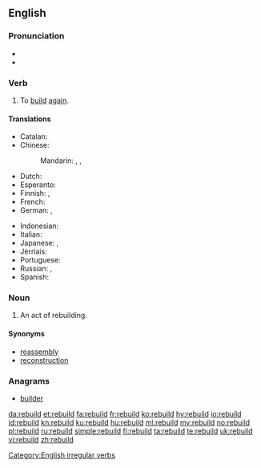 ==English==

===Pronunciation===
* {{IPA|/ˈriːbɪld/|lang=en}}
* {{rhymes|ɪld|lang=en}}

===Verb===
{{en-verb|rebuilds|rebuilding|rebuilt|rebuilt}}

# To [[build]] [[again]].

====Translations====
{{trans-top|to build again}}
* Catalan: {{t+|ca|reconstruir}}
* Chinese:
*: Mandarin: {{t+|cmn|重建|tr=chóngjiàn|sc=Hani}}, {{t+|cmn|再建|tr=zàijiàn|sc=Hani}}, {{t|cmn|改筑|tr=gǎizhú|sc=Hani}}
* Dutch: {{t|nl|heropbouwen}}
* Esperanto: {{t|eo|rekonstrui}}
* Finnish: {{t|fi|jälleenrakentaa}}, {{t|fi|[[rakentaa]] [[uudelleen]]}}
* French: {{t+|fr|reconstruire}}
* German: {{t|de|wiederaufbauen}}, {{t|de|umbauen}}
{{trans-mid}}
* Indonesian: {{t|id|bangun ulang|alt=membangun ulang}}
* Italian: {{t+|it|ricostruire}}
* Japanese: {{t|ja|建て直す|tr=[[たてなおす]], tatenaosu|sc=Jpan}}, {{t|ja|再建|tr=さいけんする, saiken suru|alt=再建する|sc=Jpan}}
* Jèrriais: {{t|roa-jer|r'bâti}}
* Portuguese: {{t+|pt|reconstruir}}
* Russian: {{t+|ru|перестраивать|impf|tr=perestráivatʹ|sc=Cyrl}}, {{t+|ru|перестроить|pf|tr=perestróitʹ|sc=Cyrl}}
* Spanish: {{t+|es|reconstruir}}
{{trans-bottom}}

===Noun===
{{en-noun}}

# An act of rebuilding.

====Synonyms====
* [[reassembly]]
* [[reconstruction]]

===Anagrams===
* [[builder#English|builder]]

[[Category:English irregular verbs]]

[[da:rebuild]]
[[et:rebuild]]
[[fa:rebuild]]
[[fr:rebuild]]
[[ko:rebuild]]
[[hy:rebuild]]
[[io:rebuild]]
[[id:rebuild]]
[[kn:rebuild]]
[[ku:rebuild]]
[[hu:rebuild]]
[[ml:rebuild]]
[[my:rebuild]]
[[no:rebuild]]
[[pl:rebuild]]
[[ru:rebuild]]
[[simple:rebuild]]
[[fi:rebuild]]
[[ta:rebuild]]
[[te:rebuild]]
[[uk:rebuild]]
[[vi:rebuild]]
[[zh:rebuild]]